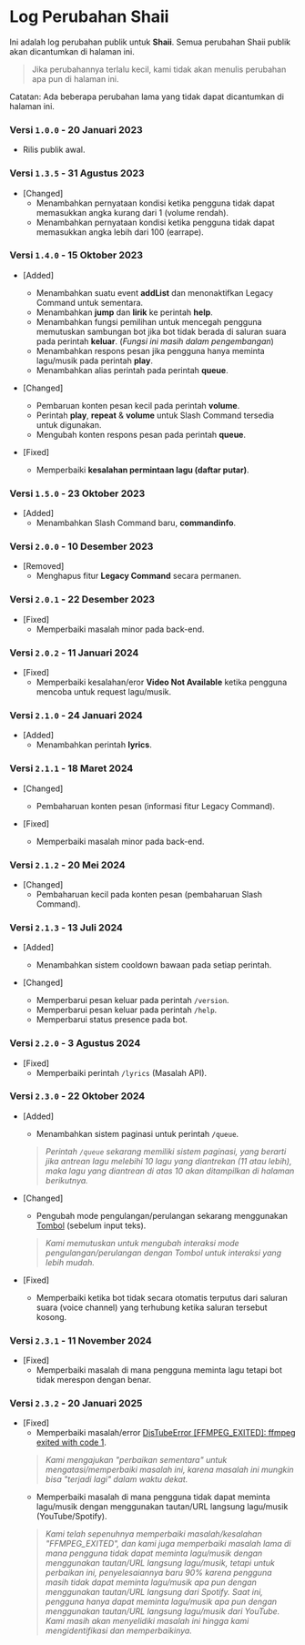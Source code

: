 # Log Perubahan Shaii
Ini adalah log perubahan publik untuk **Shaii**. Semua perubahan Shaii publik akan dicantumkan di halaman ini.
> Jika perubahannya terlalu kecil, kami tidak akan menulis perubahan apa pun di halaman ini.

Catatan: Ada beberapa perubahan lama yang tidak dapat dicantumkan di halaman ini.

### Versi `1.0.0` - 20 Januari 2023
- Rilis publik awal.

### Versi `1.3.5` - 31 Agustus 2023
- [Changed]
   - Menambahkan pernyataan kondisi ketika pengguna tidak dapat memasukkan angka kurang dari 1 (volume rendah).
   - Menambahkan pernyataan kondisi ketika pengguna tidak dapat memasukkan angka lebih dari 100 (earrape).

### Versi `1.4.0` - 15 Oktober 2023
- [Added]
   - Menambahkan suatu event **addList** dan menonaktifkan Legacy Command untuk sementara.
   - Menambahkan **jump** dan **lirik** ke perintah **help**.
   - Menambahkan fungsi pemilihan untuk mencegah pengguna memutuskan sambungan bot jika bot tidak berada di saluran suara pada perintah **keluar**. (*Fungsi ini masih dalam pengembangan*)
   - Menambahkan respons pesan jika pengguna hanya meminta lagu/musik pada perintah **play**.
   - Menambahkan alias perintah pada perintah **queue**.

- [Changed]
   - Pembaruan konten pesan kecil pada perintah **volume**.
   - Perintah **play**, **repeat** & **volume** untuk Slash Command tersedia untuk digunakan.
   - Mengubah konten respons pesan pada perintah **queue**.

- [Fixed]
   - Memperbaiki **kesalahan permintaan lagu (daftar putar)**.

### Versi `1.5.0` - 23 Oktober 2023
- [Added]
   - Menambahkan Slash Command baru, **commandinfo**.

### Versi `2.0.0` - 10 Desember 2023
- [Removed]
   - Menghapus fitur **Legacy Command** secara permanen.

### Versi `2.0.1` - 22 Desember 2023
- [Fixed]
   - Memperbaiki masalah minor pada back-end.

### Versi `2.0.2` - 11 Januari 2024
- [Fixed]
   - Memperbaiki kesalahan/eror **Video Not Available** ketika pengguna mencoba untuk request lagu/musik.

### Versi `2.1.0` - 24 Januari 2024
- [Added]
   - Menambahkan perintah **lyrics**.

### Versi `2.1.1` - 18 Maret 2024
- [Changed]
   - Pembaharuan konten pesan (informasi fitur Legacy Command).

- [Fixed]
   - Memperbaiki masalah minor pada back-end.

### Versi `2.1.2` - 20 Mei 2024
- [Changed]
   - Pembaharuan kecil pada konten pesan (pembaharuan Slash Command).

### Versi `2.1.3` - 13 Juli 2024
- [Added]
  - Menambahkan sistem cooldown bawaan pada setiap perintah.

- [Changed]
  - Memperbarui pesan keluar pada perintah `/version`.
  - Memperbarui pesan keluar pada perintah `/help`.
  - Memperbarui status presence pada bot.

### Versi `2.2.0` - 3 Agustus 2024
- [Fixed]
  - Memperbaiki perintah `/lyrics` (Masalah API).

### Versi `2.3.0` - 22 Oktober 2024
- [Added]
  - Menambahkan sistem paginasi untuk perintah `/queue`.
  > *Perintah `/queue` sekarang memiliki sistem paginasi, yang berarti jika antrean lagu melebihi 10 lagu yang diantrekan (11 atau lebih), maka lagu yang diantrean di atas 10 akan ditampilkan di halaman berikutnya.*

- [Changed]
  - Pengubah mode pengulangan/perulangan sekarang menggunakan [Tombol](https://discord.com/developers/docs/interactions/message-components#component-object-component-types) (sebelum input teks).
  > *Kami memutuskan untuk mengubah interaksi mode pengulangan/perulangan dengan Tombol untuk interaksi yang lebih mudah.*

- [Fixed]
  - Memperbaiki ketika bot tidak secara otomatis terputus dari saluran suara (voice channel) yang terhubung ketika saluran tersebut kosong.

### Versi `2.3.1` - 11 November 2024
- [Fixed]
   - Memperbaiki masalah di mana pengguna meminta lagu tetapi bot tidak merespon dengan benar.

### Versi `2.3.2` - 20 Januari 2025
- [Fixed]
   - Memperbaiki masalah/error [DisTubeError [FFMPEG_EXITED]: ffmpeg exited with code 1](https://hyperionfoundation.instatus.com/cm63kzia2007b2pm60j4lgjkc).
   > *Kami mengajukan "perbaikan sementara" untuk mengatasi/memperbaiki masalah ini, karena masalah ini mungkin bisa "terjadi lagi" dalam waktu dekat.*
   - Memperbaiki masalah di mana pengguna tidak dapat meminta lagu/musik dengan menggunakan tautan/URL langsung lagu/musik (YouTube/Spotify).
   > *Kami telah sepenuhnya memperbaiki masalah/kesalahan "FFMPEG_EXITED", dan kami juga memperbaiki masalah lama di mana pengguna tidak dapat meminta lagu/musik dengan menggunakan tautan/URL langsung lagu/musik, tetapi untuk perbaikan ini, penyelesaiannya baru 90% karena pengguna masih tidak dapat meminta lagu/musik apa pun dengan menggunakan tautan/URL langsung dari Spotify. Saat ini, pengguna hanya dapat meminta lagu/musik apa pun dengan menggunakan tautan/URL langsung lagu/musik dari YouTube. Kami masih akan menyelidiki masalah ini hingga kami mengidentifikasi dan memperbaikinya.*
